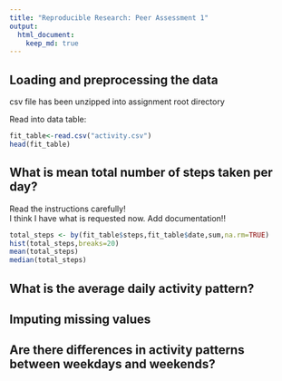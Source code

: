 ```yaml
---
title: "Reproducible Research: Peer Assessment 1"
output: 
  html_document:
    keep_md: true
---
```



## Loading and preprocessing the data
csv file has been unzipped into assignment root directory

Read into data table:
```r
fit_table<-read.csv("activity.csv")
head(fit_table)
```


## What is mean total number of steps taken per day?

Read the instructions carefully!  
I think I have what is requested now.  Add documentation!!


```r
total_steps <- by(fit_table$steps,fit_table$date,sum,na.rm=TRUE)
hist(total_steps,breaks=20)
mean(total_steps)
median(total_steps)
```

## What is the average daily activity pattern?



## Imputing missing values



## Are there differences in activity patterns between weekdays and weekends?
